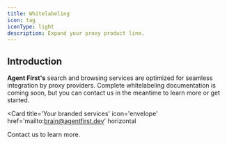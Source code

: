 ```yaml
---
title: Whitelabeling
icon: tag
iconType: light
description: Expand your proxy product line.
---
```


## Introduction

**Agent First's** search and browsing services are optimized for seamless integration by proxy
providers. Complete whitelabeling documentation is coming soon, but you can contact us in the
meantime to learn more or get started.

<Card
  title='Your branded services'
  icon='envelope'
  href='mailto:brain@agentfirst.dev'
  horizontal
>
  Contact us to learn more.
</Card>
